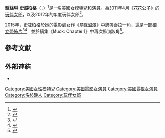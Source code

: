 {{noteTA
|G1=Show
|G2=Movie
}}
{{Infobox model
| name            = 喬絲琳·史威柏格<br>{{lang|en|Jaclyn Swedberg}}
| gender          = female
| image           = Jaclyn Swedberg.jpg
| caption         = 史威柏格於2011年3月
| birth_name      = 
| birth_date      = {{birth date and age|1990|8|14}}
| location        = 美國[[加利福尼亞州|加利福尼亞州]][[洛杉磯|洛杉磯]]{{link-en|聖佩德羅 (洛杉磯)|San Pedro, Los Angeles|聖佩德羅}}
| death_date      = 
| death_place     = 
| occupation      = 模特兒、演員
| spouse          = 
| height          = {{height|ft=5|in=5|wiki=yes}}
| weight          = {{convert|48|kg|lb|abbr=on}}
| measurements    = 34D-25-35（D罩杯）
| eye_color       = 褐色
| hair_color      = 棕色
| ethnicity       = [[白人|高加索]]
| alias           = 
| number_of_films = 
| homepage        = 
}}
'''喬絲琳·史威柏格'''（{{lang-en|Jaclyn Swedberg}}，{{bd|1990年|8月14日}}）<ref name=aprkingly>{{cite web|url=http://wekinglypigs.com/cgi-bin/nand/search/pmstat?browse=%3A%3ACONFIG%3A%3Amodelbrowse&key=swedberg%2C+jaclyn&limit=0|title=Playmate data|accessdate=2011-01-26|archive-date=2020-08-08|archive-url=https://web.archive.org/web/20200808113900/http://wekinglypigs.com/cgi-bin/nand/search/pmstat?browse=%3A%3ACONFIG%3A%3Amodelbrowse&key=swedberg%2C+jaclyn&limit=0|dead-url=no}}</ref>是一名美國女模特兒和演員。為2011年4月《[[花花公子|花花公子]]》的[[玩伴女郎|玩伴女郎]]，以及2012年的年度玩伴女郎<ref name=2012pmoy>{{cite web|url=https://twitter.com/hughhefner/status/200718581464436737|title=Hef tweets his congratulations to the 2012 PMOY|accessdate=2012-05-10|archive-date=2016-01-29|archive-url=https://web.archive.org/web/20160129082818/https://twitter.com/hughhefner/status/200718581464436737|dead-url=no}}</ref>。

2015年，史威柏格於她的電影處女作《[[屍戮沼澤|屍戮沼澤]]》中飾演泰拉一角，這是一部[[獨立電影|獨立]][[恐怖片|恐怖片]]<ref>{{cite web|title=Muck|date=March 2015|url=http://www.dreadcentral.com/reviews/94227/p-o-v-2015/|accessdate=2016-07-14|archive-date=2019-11-29|archive-url=https://web.archive.org/web/20191129072510/https://www.dreadcentral.com/reviews/94227/p-o-v-2015/|dead-url=no}}</ref><ref>{{cite news|title=火辣「花花公子」女郎奮力逃亡好吸睛！|url=http://www.chinatimes.com/realtimenews/20160910005842-260404|publisher=中時電子報|date=2016-09-10|accessdate=2017-12-05|archive-date=2017-12-06|archive-url=https://web.archive.org/web/20171206011404/http://www.chinatimes.com/realtimenews/20160910005842-260404|dead-url=no}}</ref>，並於續集《Muck: Chapter 1》中再次飾演該角<ref>{{cite journal|title=Playmate News: Muck Yeah|journal=Playboy|date=March 2015|volume=62|issue=2|page=123}}</ref>。

==參考文獻==
{{Reflist|30em}}

==外部連結==
{{commons category|Jaclyn Swedberg}}
* {{IMDb name|id=5061094|name=Jaclyn Swedberg}}

{{DEFAULTSORT:Swedberg, Jaclyn}}
[[Category:美國女性模特兒|Category:美國女性模特兒]]
[[Category:美國電影女演員|Category:美國電影女演員]]
[[Category:美國電視女演員|Category:美國電視女演員]]
[[Category:洛杉磯人|Category:洛杉磯人]]
[[Category:玩伴女郎|Category:玩伴女郎]]